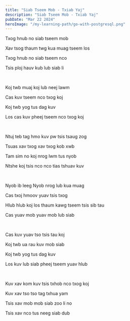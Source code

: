 ```yaml
---
title: "Siab Tseem Mob - Txiab Yaj"
description: "Siab Tseem Mob - Txiab Yaj"
pubDate: "Mar 22 2024"
heroImage: "/my-learning-path/go-with-postgresql.png"
---
```


Txog hnub no siab tseem mob

Xav tsog thaum twg kua muag tseem los

Txog hnub no siab tseem nco

Tsis ploj hauv kub lub siab li

<br />

Koj twb muaj koj lub neej lawm

Cas kuv tseem nco txog koj

Koj twb yog tus dag kuv

Los cas kuv pheej tseem nco txog koj

<br />

Ntuj teb tag hmo kuv pw tsis tsaug zog

Tsuas xav txog xav txog kob xwb

Tam sim no koj nrog lwm tus nyob

Ntshe koj tsis nco nco tias tshuav kuv

<br />

Nyob ib leeg Nyob nrog lub kua muag

Cas txoj hmoov yuav tsis txog

Hlub hlub koj los thaum kawg tseem tsis sib tau

Cas yuav mob yuav mob lub siab

<br />

Cas kuv yuav tso tsis tau koj

Koj twb ua rau kuv mob siab

Koj twb yog tus dag kuv

Los kuv lub siab pheej tseem yuav hlub

<br />

Kuv xav kom kuv tsis txhob nco txog koj

Kuv xav tso tso tag txhua yam

Tsis xav mob mob siab zoo li no

Tsis xav nco tus neeg siab dub
